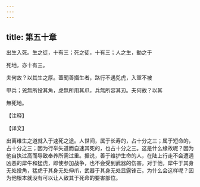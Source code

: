 ```yaml
---
---
---
```

title: 第五十章
---

出生入死。生之徒，十有三；死之徒，十有三；人之生，動之于

死地，亦十有三。

夫何故？以其生之厚。蓋聞善攝生者，路行不遇兕虎，入軍不被

甲兵；兕無所投其角，虎無所用其爪，兵無所容其刃。夫何故？以其

無死地。

【注释】

【译文】

出离维生之道就入于速死之途。人世间，属于长寿的，占十分之三；属于短命的，占十分之三；因为行举失道而自速其死的，也占十分之三。这是什么缘故呢？因为他自执过高而导致奉养所需过重。据说，善于维护生命的人，在陆上行走不会遭遇凶恶的犀牛和猛虎，即使参加战争，也不会受到武器的伤害。对于他，犀牛于其身无处投角，猛虎于其身无处伸爪，武器于其身无处显露锋芒。为什么会这样呢？因为他根本就没有可以让人致其于死命的要害部位。